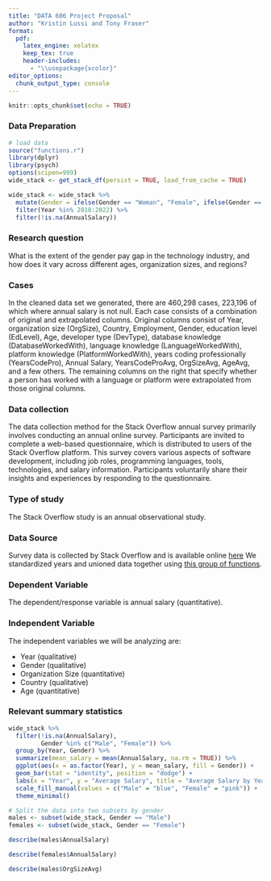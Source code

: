 ```yaml
---
title: "DATA 606 Project Proposal"
author: "Kristin Lussi and Tony Fraser"
format: 
  pdf:
    latex_engine: xelatex
    keep_tex: true
    header-includes:
      - "\\usepackage{xcolor}"
editor_options: 
  chunk_output_type: console
---
```


```r
knitr::opts_chunk$set(echo = TRUE)
```

### Data Preparation

```r
# load data
source("functions.r")
library(dplyr)
library(psych)
options(scipen=999)
wide_stack <- get_stack_df(persist = TRUE, load_from_cache = TRUE)

wide_stack <- wide_stack %>%
  mutate(Gender = ifelse(Gender == "Woman", "Female", ifelse(Gender == "Man", "Male", Gender))) %>%
  filter(Year %in% 2018:2022) %>%
  filter(!is.na(AnnualSalary)) 
```

### Research question 

What is the extent of the gender pay gap in the technology industry, and how does it vary across different ages, organization sizes, and regions?

### Cases 

In the cleaned data set we generated, there are 460,298 cases, 223,196 of which where annual salary is not null.  Each case consists of a combination of original and extrapolated columns. Original columns consist of Year, organization size (OrgSize), Country, Employment, Gender, education level (EdLevel), Age, developer type (DevType), database knowledge (DatabaseWorkedWith), language knowledge (LanguageWorkedWith), platform knowledge (PlatformWorkedWith), years coding professionally (YearsCodePro), Annual Salary, YearsCodeProAvg, OrgSizeAvg, AgeAvg, and a few others. The remaining columns on the right that specify whether a person has worked with a language or platform were extrapolated from those original columns. 

### Data collection 

The data collection method for the Stack Overflow annual survey primarily involves conducting an annual online survey. Participants are invited to complete a web-based questionnaire, which is distributed to users of the Stack Overflow platform. This survey covers various aspects of software development, including job roles, programming languages, tools, technologies, and salary information. Participants voluntarily share their insights and experiences by responding to the questionnaire.

### Type of study 

The Stack Overflow study is an annual observational study. 

### Data Source 

Survey data is collected by Stack Overflow and is available online [here](https://insights.stackoverflow.com/survey) We standardized years and unioned data together using [this group of functions](https://github.com/tonythor/krijudato/blob/develop/functions.r).


### Dependent Variable

The dependent/response variable is annual salary (quantitative).

### Independent Variable

The independent variables we will be analyzing are: 

- Year (qualitative)
- Gender (qualitative)
- Organization Size (quantitative)
- Country (qualitative)
- Age (quantitative)


### Relevant summary statistics 


``` r

wide_stack %>%
  filter(!is.na(AnnualSalary), 
         Gender %in% c("Male", "Female")) %>%
  group_by(Year, Gender) %>%
  summarize(mean_salary = mean(AnnualSalary, na.rm = TRUE)) %>%
  ggplot(aes(x = as.factor(Year), y = mean_salary, fill = Gender)) +
  geom_bar(stat = "identity", position = "dodge") +
  labs(x = "Year", y = "Average Salary", title = "Average Salary by Year and Gender") +
  scale_fill_manual(values = c("Male" = "blue", "Female" = "pink")) +
  theme_minimal()
```  

```r
# Split the data into two subsets by gender
males <- subset(wide_stack, Gender == "Male")
females <- subset(wide_stack, Gender == "Female")
```

```r
describe(males$AnnualSalary)
```

```r
describe(females$AnnualSalary)
```

```r
describe(males$OrgSizeAvg)
```



